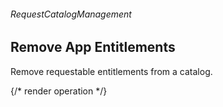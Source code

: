 ###### *RequestCatalogManagement*

## Remove App Entitlements

Remove requestable entitlements from a catalog.

{/* render operation */}
